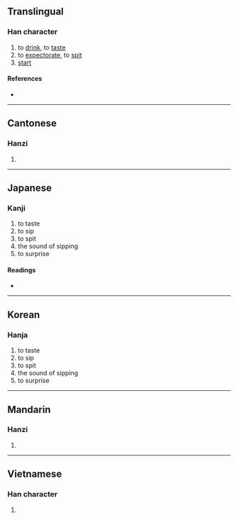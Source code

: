 {{character info/new}}
==Translingual==

===Han character===
{{Han char|rn=30|rad=口|as=08|sn=11|four=60048|canj=RYOJ|ids=⿰口卒}}

# to [[drink]], to [[taste]]
# to [[expectorate]], to [[spit]]
# [[start]]

====References====
* {{Han ref|kx=0195.130|dkj=03816|dj=0416.120|hdz=10645.030|uh=5550|ud=21840|bh=D475|bd=54389}}

----

==Cantonese==

===Hanzi===
{{yue-hanzi|jyut=[[ceoi3]], [[seoi6]]|y=cheui3, seui6}}

# {{defn|lang=yue|sort=口08}}

----

==Japanese==

===Kanji===
{{ja-kanji|grade=|rs=口08}}

# to taste
# to sip
# to spit
# the sound of sipping
# to surprise

====Readings====
* {{ja-readings|on=[[さい]] (sai), [[せ]] (se), [[さ]] (sa), [[しゅつ]] (shutsu), [[しゅち]] (shuchi)|kun=[[おどろく]] (odoroku), [[よぶ]] (yobu), [[さけぶ]] (sakebu), [[しかる]] (shikaru)}}

----

==Korean==

===Hanja===
{{ko-hanja|hangeul=[[쵀]], [[줄]]|rv=chwae, jul|mr=ch'wae, chul}}

# to taste
# to sip
# to spit
# the sound of sipping
# to surprise

----

==Mandarin==

===Hanzi===
{{cmn-hanzi|pin=[[cuì]] ([[cui4]])|wg=ts'ui<sup>4</sup>}}

# {{defn|lang=cmn|sort=口08}}

----

==Vietnamese==

===Han character===
{{vi-hantu|[[thối]], [[chót]], [[chọt]], [[chụt]], [[nuốt]], [[suốt]], [[thọt]], [[tối]], [[thoắt]], [[thốt]], [[trót]], [[trốt]], [[tủi]], [[vót]]|rs=口08}}

# {{defn|vi}}